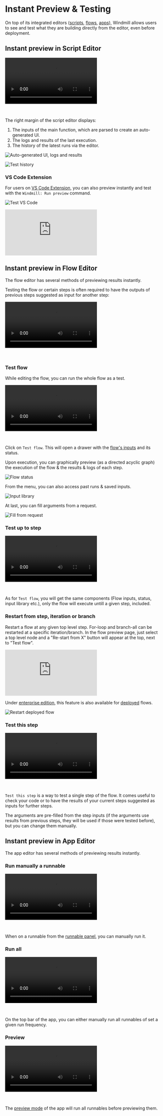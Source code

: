 
# Instant Preview & Testing

On top of its integrated editors ([scripts](../../script_editor/index.mdx), [flows](../../flows/1_flow_editor.mdx), [apps](../../apps/0_app_editor/index.mdx)), Windmill allows users to see and test what they are building directly from the editor, even before deployment.

## Instant preview in Script Editor

<video
    className="border-2 rounded-xl object-cover w-full h-full dark:border-gray-800"
    controls
    src="/videos/auto_g_ui_landing.mp4"
/>

<br/>

The right margin of the script editor displays:

1. The inputs of the main function, which are parsed to create an auto-generated UI.
2. The logs and results of the last execution.
3. The history of the latest runs via the editor.

![Auto-generated UI, logs and results](./auto_g_logs.png "Auto-generated UI, logs and results")

![Test history](./test_history.png "Test history")

<div class="grid grid-cols-2 gap-6 mb-4">
	<DocCard
		title="Script Editor"
		description="Scripts are the basic building blocks that can be written in Typescript, Python, Go, Bash, SQL or launch docker containers."
		href="/docs/script_editor"
	/>
</div>

### VS Code Extension

For users on [VS Code Extension](../../cli_local_dev/1_vscode-extension/index.mdx), you can also preview instantly and test with the `Windmill: Run preview` command.

![Test VS Code](../../cli_local_dev/1_vscode-extension/main.png)

<iframe
	style={{ aspectRatio: '16/9' }}
	src="https://www.youtube.com/embed/aSOF6AzyDr8?vq=hd1080"
	title="YouTube video player"
	frameBorder="0"
	allow="accelerometer; autoplay; clipboard-write; encrypted-media; gyroscope; picture-in-picture; web-share"
	allowFullScreen
	className="border-2 rounded-xl object-cover w-full dark:border-gray-800"
></iframe>

<br/>

<div class="grid grid-cols-2 gap-6 mb-4">
	<DocCard
		title="VS Code Extension"
		description="The Windmill VS Code extension allows you to run your scripts and preview the output within VS Code."
		href="/docs/cli_local_dev/vscode-extension"
	/>
</div>

## Instant preview in Flow Editor

The flow editor has several methods of previewing results instantly.

Testing the flow or certain steps is often required to have the outputs of previous steps suggested as input for another step:

<video
    className="border-2 rounded-xl object-cover w-full h-full dark:border-gray-800"
    controls
    src="/videos/flow_test_preview_results.mp4"
/>

<br/>

<div class="grid grid-cols-2 gap-6 mb-4">
	<DocCard
		color="teal"
		title="Flow Editor"
		description="Windmill's Flow Editor allows you to build flows with a low-code builder."
		href="/docs/flows/flow_editor"
	/>
</div>

### Test flow

While editing the flow, you can run the whole flow as a test.

<video
    className="border-2 rounded-xl object-cover w-full h-full dark:border-gray-800"
    controls
    src="/videos/flow_test_flow.mp4"
/>

<br/>

Click on `Test flow`. This will open a drawer with the [flow's inputs](../../flows/3_editor_components.mdx#flow-inputs) and its status.

Upon execution, you can graphically preview (as a directed acyclic graph) the execution of the flow & the results & logs of each step.

![Flow status](./flow_status.png "Flow status")

From the menu, you can also access past runs & saved inputs.

![Input library](./input_library.png "Input library")

At last, you can fill arguments from a request.

![Fill from request](./fill_from_request.png "Fill from request")

### Test up to step

<video
    className="border-2 rounded-xl object-cover w-full h-full dark:border-gray-800"
    controls
    src="/videos/flow_test_up_to.mp4"
/>

<br/>

As for `Test flow`, you will get the same components (Flow inputs, status, input library etc.), only the flow will execute untill a given step, included.

### Restart from step, iteration or branch

Restart a flow at any given top level step. For-loop and branch-all can be restarted at a specific iteration/branch.
In the flow preview page, just select a top level node and a "Re-start from X" button will appear at the top, next to "Test flow".

<iframe
	style={{ aspectRatio: '16/9' }}
	src="https://www.youtube.com/embed/5_NRFmUxfW0?vq=hd1440"
	title="YouTube video player"
	frameBorder="0"
	allow="accelerometer; autoplay; clipboard-write; encrypted-media; gyroscope; picture-in-picture; web-share"
	allowFullScreen
	className="border-2 rounded-xl object-cover w-full dark:border-gray-800"
></iframe>

<br/>

Under [enterprise edition](../../misc/7_plans_details/index.mdx), this feature is also available for [deployed](../0_draft_and_deploy/index.mdx) flows.

![Restart deployed flow](./restart_flow_2.png "Restart deployed flow")

### Test this step

<video
    className="border-2 rounded-xl object-cover w-full h-full dark:border-gray-800"
    controls
    src="/videos/flow_test_this_step.mp4"
/>

<br/>

`Test this step` is a way to test a single step of the flow. It comes useful to check your code or to have the results of your current steps suggested as inputs for further steps.

The arguments are pre-filled from the step inputs (if the arguments use results from previous steps, they will be used if those were tested before), but you can change them manually.

## Instant preview in App Editor

The app editor has several methods of previewing results instantly.

<div class="grid grid-cols-2 gap-6 mb-4">
	<DocCard
		title="App Editor"
		description="The app editor is where you build an app with components, create interactions with runnables (scripts & flows), and configure the app settings."
		href="/docs/apps/app_editor"
		color="orange"
	/>
</div>

### Run manually a runnable

<video
    className="border-2 rounded-xl object-cover w-full h-full dark:border-gray-800"
    controls
    src="/videos/app_test_run.mp4"
/>

<br/>

When on a runnable from the [runnable panel](../../apps/3_app-runnable-panel.mdx), you can manually run it.

### Run all

<video
    className="border-2 rounded-xl object-cover w-full h-full dark:border-gray-800"
    controls
    src="/videos/app_test_run_all.mp4"
/>

<br/>

On the top bar of the app, you can either manually run all runnables of set a given run frequency.

### Preview

<video
    className="border-2 rounded-xl object-cover w-full h-full dark:border-gray-800"
    controls
    src="/videos/app_test_preview.mp4"
/>

<br/>

The [preview mode](../../apps/0_toolbar.md#preview-mode) of the app will run all runnables before previewing them.